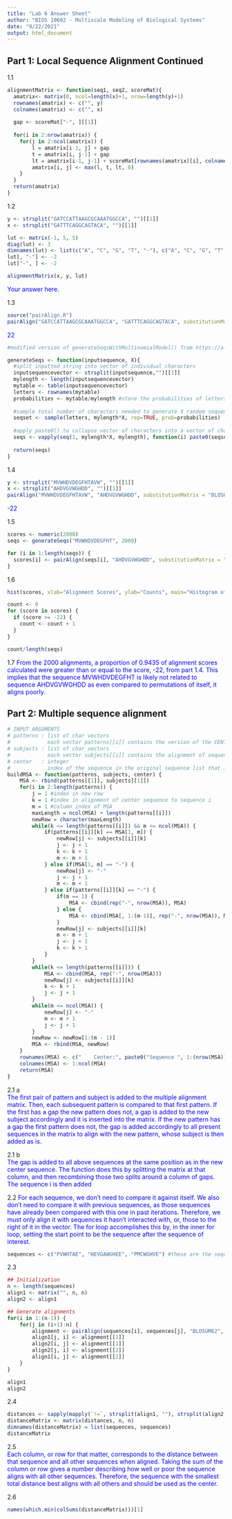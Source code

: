 ```yaml
---
title: "Lab 6 Answer Sheet"
author: "BIOS 10602 - Multiscale Modeling of Biological Systems"
date: "9/22/2021"
output: html_document
---
```


## Part 1: Local Sequence Alignment Continued

1.1
```r
alignmentMatrix <- function(seq1, seq2, scoreMat){
  amatrix<- matrix(0, ncol=length(x)+1, nrow=length(y)+1)
  rownames(amatrix) <- c("", y)
  colnames(amatrix) <- c("", x)
  
  gap <- scoreMat["-", ][[1]]
  
  for(i in 2:nrow(amatrix)) {
    for(j in 2:ncol(amatrix)) {
        l = amatrix[i-1, j] + gap
        t = amatrix[i, j-1] + gap
        lt = amatrix[i-1, j-1] + scoreMat[rownames(amatrix)[i], colnames(amatrix)[j]]
        amatrix[i, j] <- max(l, t, lt, 0)
    }
  }
  return(amatrix)
}
```


1.2
```r
y <- strsplit("GATCCATTAAGCGCAAATGGCCA", "")[[1]]
x <- strsplit("GATTTCAGGCAGTACA", "")[[1]]

lut <- matrix(-1, 5, 5)
diag(lut) <- 3
dimnames(lut) <- list(c("A", "C", "G", "T", "-"), c("A", "C", "G", "T", "-"))
lut[, "-"] <- -2
lut["-", ] <- -2

alignmentMatrix(x, y, lut)
```
<span style="color:blue"> Your answer here. \span  

1.3
```r
source("pairAlign.R")
pairAlign("GATCCATTAAGCGCAAATGGCCA", "GATTTCAGGCAGTACA", substitutionMatrix = "lut", gapExtension = -2, type = "local")
```

<span style="color:blue"> 22 \span  

```r
#modified version of generateSeqsWithMultinomialModel() from https://a-little-book-of-r-for-bioinformatics.readthedocs.io/en/latest/src/chapter4.html

generateSeqs <- function(inputsequence, X){
  #split inputted string into vector of individual characters
  inputsequencevector <- strsplit(inputsequence,"")[[1]]
  mylength <- length(inputsequencevector)
  mytable <- table(inputsequencevector)
  letters <- rownames(mytable) 
  probabilities <- mytable/mylength #store the probabilities of letters
  
  #sample total number of characters needed to generate X random sequences of length myLength
  seqset <- sample(letters, mylength*X, rep=TRUE, prob=probabilities) 
  
  #apply paste0() to collapse vector of characters into a vector of character strings of the original length
  seqs <- vapply(seq(1, mylength*X, mylength), function(i) paste0(seqset[i:(i+(mylength-1))], collapse = ''), inputsequence)
  
  return(seqs)
}
```

1.4
```r
y <- strsplit("MVWHDVDEGFHTAVW", "")[[1]]
x <- strsplit("AHDVGVWGHDD", "")[[1]]
pairAlign("MVWHDVDEGFHTAVW", "AHDVGVWGHDD", substitutionMatrix = "BLOSUM62", gapOpening = -12, gapExtension = -3, type = "global")
```
<span style="color:blue"> -22 \span  

1.5
```r
scores <- numeric(2000)
seqs <- generateSeqs("MVWHDVDEGFHT", 2000)

for (i in 1:length(seqs)) {
  scores[i] <- pairAlign(seqs[i], "AHDVGVWGHDD", substitutionMatrix = "BLOSUM62", gapOpening = -10, gapExtension = -2, scoreOnly = TRUE, type="global")
}
```

1.6
```r
hist(scores, xlab="Alignment Scores", ylab="Counts", main="Histogram of alignment scores")

count <- 0
for (score in scores) {
  if (score >= -22) {
    count <- count + 1
  }
}

count/length(seqs)
```

1.7
<span style="color:blue"> From the 2000 alignments, a proportion of 0.9435 of alignment scores calculated were greater than or equal to the score, -22, from part 1.4. This implies that the sequence MVWHDVDEGFHT is likely not related to sequence AHDVGVWGHDD as even compared to permutations of itself, it aligns poorly. \span 


## Part 2: Multiple sequence alignment

```r
# INPUT ARGUMENTS
# patterns : list of char vectors
#            each vector patterns[[i]] contains the version of the CENTER sequence that arises from the pairwise alignment between the center sequence and sequence[i]
# subjects : list of char vectors
#            each vector subjects[[i]] contains the alignment of sequence[i] after a pairwise alignment with the center sequence
# center   : integer
#            index of the sequence in the original sequence list that is the center. 
buildMSA <- function(patterns, subjects, center) {
    MSA <- rbind(patterns[[1]], subjects[[1]])
    for(i in 2:length(patterns)) {
        j = 1 #index in new row
        k = 1 #index in alignment of center sequence to sequence i
        m = 1 #column index of MSA
        maxLength = ncol(MSA) + length(patterns[[i]])
        newRow = character(maxLength)
        while(k <= length(patterns[[i]]) && m <= ncol(MSA)) {
            if(patterns[[i]][k] == MSA[1, m]) {
                newRow[j] <- subjects[[i]][k]
                j <- j + 1
                k <- k + 1
                m <- m + 1
            } else if(MSA[1, m] == "-") {
                newRow[j] <- "-"
                j <- j + 1
                m <- m + 1
            } else if(patterns[[i]][k] == "-") {
                if(m == 1) {
                    MSA <- cbind(rep("-", nrow(MSA)), MSA)
                } else {
                    MSA <- cbind(MSA[, 1:(m-1)], rep("-", nrow(MSA)), MSA[, m:ncol(MSA)])
                }
                newRow[j] <- subjects[[i]][k]
                m <- m + 1
                j <- j + 1
                k <- k + 1
            }
        }
        while(k <= length(patterns[[i]])) {
            MSA <- cbind(MSA, rep("-", nrow(MSA)))
            newRow[j] <- subjects[[i]][k]
            k <- k + 1
            j <- j + 1
        }
        while(m <= ncol(MSA)) {
            newRow[j] <- "-"
            m <- m + 1
            j <- j + 1
        }
        newRow <- newRow[1:(m - 1)]
        MSA <- rbind(MSA, newRow)
    }
    rownames(MSA) <- c("    Center:", paste0("Sequence ", 1:(nrow(MSA)), ":")[-center])
    colnames(MSA) <- 1:ncol(MSA)
    return(MSA)
}
```

2.1 a<br>
<span style="color:blue"> The first pair of pattern and subject is added to the multiple alignment matrix. Then, each subsequent pattern is compared to that first pattern. If the first has a gap the new pattern does not, a gap is added to the new subject accordingly and it is inserted into the matrix. If the new pattern has a gap the first pattern does not, the gap is added accordingly to all present sequences in the matrix to align with the new pattern, whose subject is then added as is. \span 

2.1 b<br>
<span style="color:blue"> The gap is added to all above sequences at the same position as in the new center sequence. The function does this by splitting the matrix at that column, and then recombining those two splits around a column of gaps. The sequence i is then added \span 

2.2
<span style="color:blue"> For each sequence, we don't need to compare it against itself. We also don't need to compare it with previous sequences, as those sequences have already been compared with this one in past iterations. Therefore, we must only align it with sequences it hasn't interacted with, or, those to the right of it in the vector. The for loop accomplishes this by, in the inner for loop, setting the start point to be the sequence after the sequence of interest. </span>

```r
sequences <- c("PVWHTAE", "HEVGAWGHEE", "PMCWGHVE") #these are the sequences that you should be working with.
```

2.3
```r
## Initialization
n <- length(sequences)
align1 <- matrix("", n, n)
align2 <- align1

## Generate alignments
for(i in 1:(n-1)) {
    for(j in (i+1):n) {
        alignment <- pairAlign(sequences[i], sequences[j], "BLOSUM62", gapOpening=-6, gapExtension=-3)
        align1[j, i] <- alignment[[1]]
        align2[i, j] <- alignment[[1]]
        align2[j, i] <- alignment[[2]]
        align1[i, j] <- alignment[[2]]
    }
}

align1
align2
```

2.4
```r
distances <- sapply(mapply(`!=`, strsplit(align1, ""), strsplit(align2, "")), sum)
distanceMatrix <- matrix(distances, n, n)
dimnames(distanceMatrix) = list(sequences, sequences)
distanceMatrix
```

2.5<br>
<span style="color:blue"> Each column, or row for that matter, corresponds to the distance between that sequence and all other sequences when aligned. Taking the sum of the column or row gives a number describing how well or poor the sequence aligns with all other sequences. Therefore, the sequence with the smallest total distance best aligns with all others and should be used as the center. </span>

2.6
```r
names(which.min(colSums(distanceMatrix)))[1]
```

